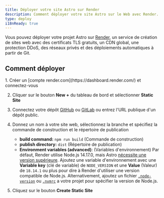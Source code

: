 ```yaml
---
title: Déployer votre site Astro sur Render
description: Comment déployer votre site Astro sur le Web avec Render.
type: deploy
i18nReady: true
---
```


Vous pouvez déployer votre projet Astro sur [Render](https://render.com/), un service de création de sites web avec des certificats TLS gratuits, un CDN global, une protection DDoS, des réseaux privés et des déploiements automatiques à partir de Git.

## Comment déployer

<Steps>
1. Créer un [compte render.com](https://dashboard.render.com/) et connectez-vous

2. Cliquer sur le bouton **New +** du tableau de bord et sélectionner **Static Site**

3. Connectez votre dépôt [GitHub](https://github.com/) ou [GitLab](https://about.gitlab.com/) ou entrez l'URL publique d'un dépôt public.

4. Donnez un nom à votre site web, sélectionnez la branche et spécifiez la commande de construction et le répertoire de publication
   - **build command:** `npm run build` (Commande de construction)
   - **publish directory:** `dist` (Répertoire de publication)
   - **Environment variables (advanced)**: (Variables d'environnement) Par défaut, Render utilise Node.js 14.17.0, mais Astro [nécessite une version supérieure](/fr/install-and-setup/#prerequisites).  Ajoutez une variable d'environnement avec une **Variable key** (clé de variable) de `NODE_VERSION` et une **Value** (Valeur) de `18.14.1` ou plus pour dire à Render d'utiliser une version compatible de Node.js. Alternativement, ajoutez un fichier [`.node-version`](https://render.com/docs/node-version) ou [`.nvmrc`](https://render.com/docs/node-version) a votre projet pour spécifier la version de Node.js.

5. Cliquez sur le bouton **Create Static Site**
</Steps>
